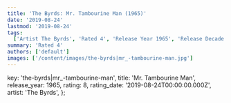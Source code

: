 ```yaml
---
title: 'The Byrds: Mr. Tambourine Man (1965)'
date: '2019-08-24'
lastmod: '2019-08-24'
tags:
  ['Artist The Byrds', 'Rated 4', 'Release Year 1965', 'Release Decade 1960']
summary: 'Rated 4'
authors: ['default']
images: ['/content/images/the-byrds|mr_-tambourine-man.jpg']
---
```


  key: 'the-byrds|mr_-tambourine-man',
  title: 'Mr. Tambourine Man',
  release_year: 1965,
  rating: 8,
  rating_date: '2019-08-24T00:00:00.000Z',
  artist: 'The Byrds',
};

<MusicRating data={data} />
